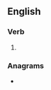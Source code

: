 ==English==

===Verb===
{{head|en|verb form}}

# {{present participle of|apprentice|lang=en|nocat=1}}

===Anagrams===
* {{anagrams|en|a=acegiinnpprt|intercapping}}